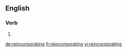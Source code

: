 ==English==

===Verb===
{{head|en}}

# {{present participle of|reincorporate|lang=en}}

[[de:reincorporating]]
[[fr:reincorporating]]
[[vi:reincorporating]]
